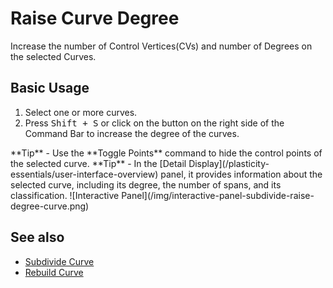 
# Raise Curve Degree

<Reference shortcut="Shift + S" command="Raise Degree" button="Right of Command Bar" buttonIcon="button-raise-degree-curve-face" />

Increase the number of Control Vertices(CVs) and number of Degrees on the selected Curves.

## Basic Usage

1. Select one or more curves.
2. Press <kbd>Shift + S</kbd> or click on the button <ButtonIcon type="button-raise-degree-curve-face"/> on the right side of the Command Bar to increase the degree of the curves.

<VideoPlayer fileName="raise-degree-curve"/>

<Callout type="info" emoji="💡">
**Tip**
- Use the **Toggle Points** command to hide the control points of the selected curve.
<VideoPlayer fileName="raise-degree-curve-hidepoints"/>

</Callout>

<Callout type="info" emoji="💡">
**Tip**
- In the [Detail Display](/plasticity-essentials/user-interface-overview) panel, it provides information about the selected curve, including its degree, the number of spans, and its classification. 
![Interactive Panel](/img/interactive-panel-subdivide-raise-degree-curve.png)

</Callout>

## See also
- [Subdivide Curve](subdivide-curve)
- [Rebuild Curve](rebuild-curve)